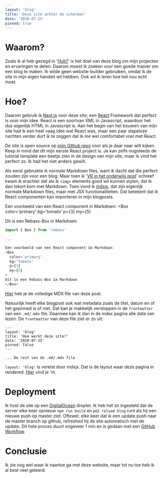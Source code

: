 ```yaml
---
layout: 'blog'
title: 'Deze site achter de schermen'
date: '2020-07-25'
pinned: true
---
```



# Waarom?
Zoals ik al heb gezegd in '[Huh?](/blog/huh)' is het doel van deze blog om mijn projecten en ervaringen te delen. Daarom moest ik zoeken voor een goede manier om een blog te maken.
Ik wilde geen website-builder gebruiken, omdat ik de site in mijn eigen handen wil hebben. Ook wil ik leren hoe het nou echt moet.

# Hoe?
Daarom gebruik ik [Next.js](https://nextjs.org/) voor deze site; een [React](https://reactjs.org/) Framework dat perfect is voor mijn idee. React is een soortvan XML in Javascript, waardoor het dus eigenlijk HTML in Javascript is. Aan het begin van het bouwen van mijn site had ik een heel vaag idee wat React was, maar een paar slapeloze nachten verder durf ik te zeggen dat ik me wel comfortabel voel met React.

De site is open source op [mijn Github repo](https://github.com/DennisMamedov/dennisblog) voor als je daar naar wilt kijken. Keep in mind dat dit mijn eerste React project is. Je kan zelfs nogsteeds de tutorial template een beetje zien in de design van mijn site, maar ik vind het perfect zo. Ik had het niet anders gewilt.

Als eerst gebruikte ik normale Markdown files, want ik dacht dat die perfect zouden zijn voor een blog. Maar toen ik '[VR in het onderwijs post](/blog/nwd)' schreef kwam ik erachter dat als ik `<img>` elements goed wil kunnen stylen, dat ik dan tekort kom met Markdown.
Toen vond ik [mdxjs](https://mdxjs.com/), dat zijn eigenlijk normale Markdown files, maar met JSX functionaliteiten. Dat betekent dat ik React componenten kan importeren in mijn blogposts.

Een voorbeeld van een React component in Markdown:
<Box
  color='primary'
  bg='tomato'
  p={3}
  my={5}
>
Dit is een Rebass-Box in Markdown
</Box>

```js
import { Box } from 'rebass'

...

Een voorbeeld van een React component in Markdown:
<Box
  color='primary'
  bg='tomato'
  p={3}
  my={5}
>
Dit is een Rebass-Box in Markdown
</Box>
```
[Hier](https://github.com/DennisMamedov/dennisblog/blob/dev/pages/blog/site.mdx) heb je de volledige MDX file van deze post.

Natuurlijk heeft elke blogpost ook wat metadata zoals de titel, datum en of het gepinned is of niet. Dat kan je makkelijk verstoppen in de `frontmatter` van een `.md/.mdx` file. Daarmee kan ik dan in de index pagina alle data van lezen.
De `frontmatter` van deze file ziet er zo uit:
```
---
layout: 'blog'
title: 'Hoe werkt deze site?'
date: '2020-07-25'
pinned: false
---

... De rest van de .md/.mdx file
```
`layout: 'blog'` is vereist door mdxjs. Dat is de layout waar deze pagina in rendered. [Hier](https://github.com/DennisMamedov/dennisblog/blob/master/components/blog.js) vind je 'm.

# Deployment
Ik host de site op een [DigitalOcean](https://digitalocean.com/) droplet. Ik heb het zo ingesteld dat de server elke keer opnieuw `npm run build` en `pm2 reload blog` runt als hij een nieuwe push op master ziet.
Oftewel, elke keer dat ik een update push naar de master branch op github, refreshed hij de site automatisch met de update. Dit hele proces duurt ongeveer 1 min en is gedaan met een [GitHub Workflow](https://github.com/DennisMamedov/dennisblog/blob/master/.github/workflows/node.js.yml).

# Conclusie
Ik zie nog wel waar ik naartoe ga met deze website, maar tot nu toe heb ik al best veel geleerd.
